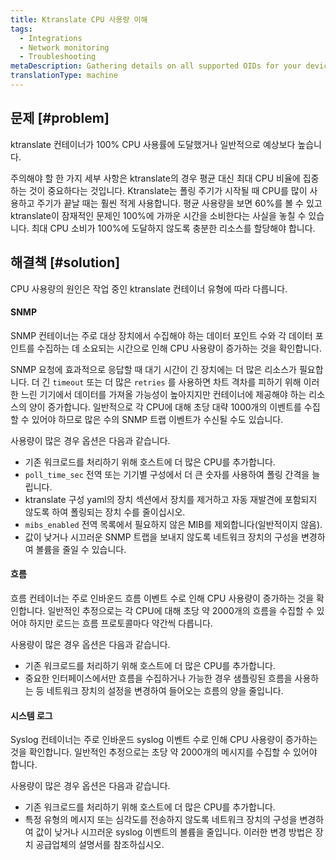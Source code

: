 ```yaml
---
title: Ktranslate CPU 사용량 이해
tags:
  - Integrations
  - Network monitoring
  - Troubleshooting
metaDescription: Gathering details on all supported OIDs for your device using the 'snmpwalk' utility.
translationType: machine
---
```


## 문제 [#problem]

ktranslate 컨테이너가 100% CPU 사용률에 도달했거나 일반적으로 예상보다 높습니다.

<Callout variant="tip">
  주의해야 할 한 가지 세부 사항은 ktranslate의 경우 평균 대신 최대 CPU 비율에 집중하는 것이 중요하다는 것입니다. Ktranslate는 폴링 주기가 시작될 때 CPU를 많이 사용하고 주기가 끝날 때는 훨씬 적게 사용합니다. 평균 사용량을 보면 60%를 볼 수 있고 ktranslate이 잠재적인 문제인 100%에 가까운 시간을 소비한다는 사실을 놓칠 수 있습니다. 최대 CPU 소비가 100%에 도달하지 않도록 충분한 리소스를 할당해야 합니다.
</Callout>

## 해결책 [#solution]

CPU 사용량의 원인은 작업 중인 ktranslate 컨테이너 유형에 따라 다릅니다.

#### SNMP

SNMP 컨테이너는 주로 대상 장치에서 수집해야 하는 데이터 포인트 수와 각 데이터 포인트를 수집하는 데 소요되는 시간으로 인해 CPU 사용량이 증가하는 것을 확인합니다.

SNMP 요청에 효과적으로 응답할 때 대기 시간이 긴 장치에는 더 많은 리소스가 필요합니다. 더 긴 `timeout` 또는 더 많은 `retries` 를 사용하면 차트 격차를 피하기 위해 이러한 느린 기기에서 데이터를 가져올 가능성이 높아지지만 컨테이너에 제공해야 하는 리소스의 양이 증가합니다. 일반적으로 각 CPU에 대해 초당 대략 1000개의 이벤트를 수집할 수 있어야 하므로 많은 수의 SNMP 트랩 이벤트가 수신될 수도 있습니다.

사용량이 많은 경우 옵션은 다음과 같습니다.

* 기존 워크로드를 처리하기 위해 호스트에 더 많은 CPU를 추가합니다.
* `poll_time_sec` 전역 또는 기기별 구성에서 더 큰 숫자를 사용하여 폴링 간격을 늘립니다.
* ktranslate 구성 yaml의 장치 섹션에서 장치를 제거하고 자동 재발견에 포함되지 않도록 하여 폴링되는 장치 수를 줄이십시오.
* `mibs_enabled` 전역 목록에서 필요하지 않은 MIB를 제외합니다(일반적이지 않음).
* 값이 낮거나 시끄러운 SNMP 트랩을 보내지 않도록 네트워크 장치의 구성을 변경하여 볼륨을 줄일 수 있습니다.

#### 흐름

흐름 컨테이너는 주로 인바운드 흐름 이벤트 수로 인해 CPU 사용량이 증가하는 것을 확인합니다. 일반적인 추정으로는 각 CPU에 대해 초당 약 2000개의 흐름을 수집할 수 있어야 하지만 로드는 흐름 프로토콜마다 약간씩 다릅니다.

사용량이 많은 경우 옵션은 다음과 같습니다.

* 기존 워크로드를 처리하기 위해 호스트에 더 많은 CPU를 추가합니다.
* 중요한 인터페이스에서만 흐름을 수집하거나 가능한 경우 샘플링된 흐름을 사용하는 등 네트워크 장치의 설정을 변경하여 들어오는 흐름의 양을 줄입니다.

#### 시스템 로그

Syslog 컨테이너는 주로 인바운드 syslog 이벤트 수로 인해 CPU 사용량이 증가하는 것을 확인합니다. 일반적인 추정으로는 초당 약 2000개의 메시지를 수집할 수 있어야 합니다.

사용량이 많은 경우 옵션은 다음과 같습니다.

* 기존 워크로드를 처리하기 위해 호스트에 더 많은 CPU를 추가합니다.
* 특정 유형의 메시지 또는 심각도를 전송하지 않도록 네트워크 장치의 구성을 변경하여 값이 낮거나 시끄러운 syslog 이벤트의 볼륨을 줄입니다. 이러한 변경 방법은 장치 공급업체의 설명서를 참조하십시오.